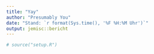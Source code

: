 ```yaml
---
title: "Yay"
author: "Presumably You"
date: "Stand: `r format(Sys.time(), '%F %H:%M Uhr')`"
output: jemisc::bericht
---
```


```r
# source("setup.R")
```
